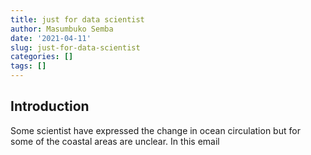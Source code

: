 ```yaml
---
title: just for data scientist
author: Masumbuko Semba
date: '2021-04-11'
slug: just-for-data-scientist
categories: []
tags: []
---
```


## Introduction
Some scientist have expressed the change in ocean circulation but for some of the coastal areas are unclear. In this email
